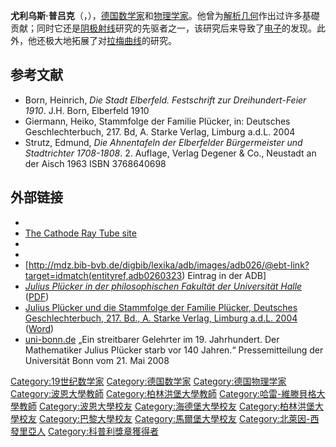 {{Infobox_Scientist
| name         = Julius Plücker
| image        =Julius Plücker 1856.jpg|180px
| caption      = 
| birth_date   = {{birth date|1801|6|16|df=y}}
| birth_place  = [[贝格公国|贝格公国]][[埃尔伯费尔|埃尔伯费尔]]
| death_date   = {{death date and age|1868|5|22|1801|6|16|df=y}}
| death_place  = [[德国|德国]][[波恩|波恩]]
| nationality  = [[德国|德国]]
| field        = [[数学家|数学家]]
| workplace    = [[波恩大学|波恩大学]]<br />[[柏林大学|柏林大学]]<br />[[哈雷-維滕貝格大学|哈雷-維滕貝格大学]]
| alma_mater   = [[波恩大学|波恩大学]]<br />[[海德堡大学|海德堡大学]]<br />[[柏林大学|柏林大学]]<br />[[哈雷-維滕貝格大学|哈雷-維滕貝格大学]]<br />[[巴黎大学|巴黎大学]]<br />[[马尔堡大学|马尔堡大学]]
| doctoral_advisor  = [[克里斯蒂安·路德维希·格尔林|克里斯蒂安·路德维希·格尔林]]
| doctoral_students = [[费利克斯·克莱因|费利克斯·克莱因]]<br />[[奥古斯特·比尔|奥古斯特·比尔]]
| known_for     = [[普吕克公式|普吕克公式]]
| prizes        = [[科普利奖章|科普利奖章]]（1866年）
}}

'''尤利乌斯·普吕克'''（{{lang-de|'''Julius Plücker'''}}，{{bd|1801年|6月16日|1868年|5月22日|catIdx=P普吕克，尤利乌斯}}），[[德国|德国]][[数学家|数学家]]和[[物理学家|物理学家]]。他曾为[[解析几何|解析几何]]作出过许多基礎贡献；同时它还是[[阴极射线|阴极射线]]研究的先驱者之一，该研究后来导致了[[电子|电子]]的发现。此外，他还极大地拓展了对[[拉梅曲线|拉梅曲线]]的研究。

== 参考文献 ==
* Born, Heinrich, ''Die Stadt Elberfeld. Festschrift zur Dreihundert-Feier 1910''. J.H. Born, Elberfeld 1910
* Giermann, Heiko, Stammfolge der Familie Plücker, in: Deutsches Geschlechterbuch, 217. Bd, A. Starke Verlag, Limburg a.d.L. 2004
* Strutz, Edmund, ''Die Ahnentafeln der Elberfelder Bürgermeister und Stadtrichter 1708-1808''. 2. Auflage, Verlag Degener & Co., Neustadt an der Aisch 1963 ISBN 3768640698

== 外部链接 ==
* {{MathGenealogy|id=7402}}
* [https://web.archive.org/web/20090318201309/http://members.chello.nl/~h.dijkstra19/page7.html The Cathode Ray Tube site]
* {{MacTutor Biography | id=Plucker}}
* {{DNB-Portal|11879258X}}
* [http://mdz.bib-bvb.de/digbib/lexika/adb/images/adb026/@ebt-link?target=idmatch(entityref,adb0260323) Eintrag in der ADB]{{Dead link|date=2018年5月 |bot=InternetArchiveBot |fix-attempted=no }}
* [https://web.archive.org/web/20070719131645/http://www.mathematik.uni-halle.de/reports/sources/2004/04-03report ''Julius Plücker in der philosophischen Fakultät der Universität Halle''] ([[PDF|PDF]])
* [http://www.giermann.de Julius Plücker und die Stammfolge der Familie Plücker, Deutsches Geschlechterbuch, 217. Bd., A. Starke Verlag, Limburg a.d.L. 2004] {{Wayback|url=http://www.giermann.de/ |date=20170925033006 }} ([[Word|Word]])
* [http://www1.uni-bonn.de/pressDB/jsp/pressemitteilungsdetails.jsp?detailjahr=2008&detail=128 uni-bonn.de]{{dead link|date=2017年12月 |bot=InternetArchiveBot |fix-attempted=yes }} „Ein streitbarer Gelehrter im 19. Jahrhundert. Der Mathematiker Julius Plücker starb vor 140 Jahren.“ Pressemitteilung der Universität Bonn vom 21. Mai 2008 

{{1851年至1900年科普利奖章获得者}}
{{Authority control}}
{{DEFAULTSORT:Plücker, Julius}}
[[Category:19世纪数学家|Category:19世纪数学家]]
[[Category:德国数学家|Category:德国数学家]]
[[Category:德国物理学家|Category:德国物理学家]]
[[Category:波恩大學教師|Category:波恩大學教師]]
[[Category:柏林洪堡大學教師|Category:柏林洪堡大學教師]]
[[Category:哈雷-維滕貝格大學教師|Category:哈雷-維滕貝格大學教師]]
[[Category:波恩大學校友|Category:波恩大學校友]]
[[Category:海德堡大學校友|Category:海德堡大學校友]]
[[Category:柏林洪堡大學校友|Category:柏林洪堡大學校友]]
[[Category:巴黎大學校友|Category:巴黎大學校友]]
[[Category:馬爾堡大學校友|Category:馬爾堡大學校友]]
[[Category:北萊因-西發里亞人|Category:北萊因-西發里亞人]]
[[Category:科普利獎章獲得者|Category:科普利獎章獲得者]]